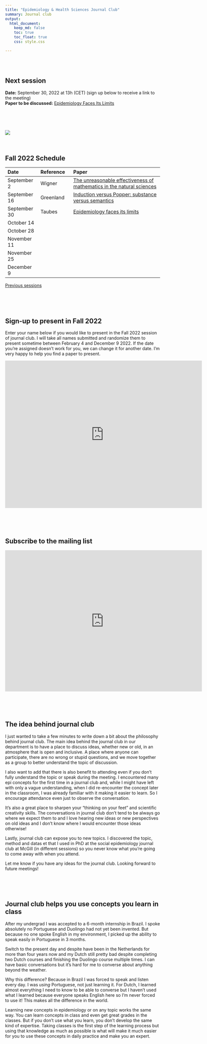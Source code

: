 ```yaml
---
title: "Epidemiology & Health Sciences Journal Club"
summary: Journal club
output:
  html_document:
    keep_md: false
    toc: true
    toc_float: true
    css: style.css

---
```


</br>
</br>

## Next session
**Date:** September 30, 2022 at 13h (CET) (sign up below to receive a link to the meeting)      
**Paper to be discussed:** [Epidemiology Faces Its Limits](https://www.mcgill.ca/cancerepi/files/cancerepi/TaubesScience269-164-Letters.pdf)

</br>
</br>
</br>


[![](paper_screenshot.png)](https://www.mcgill.ca/cancerepi/files/cancerepi/TaubesScience269-164-Letters.pdf)
</br>
</br>
</br>




## Fall 2022 Schedule

|Date|Reference|Paper|
|:--- |:--- |:---------- |
|September 2|Wigner|[The unreasonable effectiveness of mathematics in the natural sciences](https://www.maths.ed.ac.uk/~v1ranick/papers/wigner.pdf)|
|September 16|Greenland |[Induction versus Popper: substance versus semantics](https://watermark.silverchair.com/27-4-543.pdf?token=AQECAHi208BE49Ooan9kkhW_Ercy7Dm3ZL_9Cf3qfKAc485ysgAAAtwwggLYBgkqhkiG9w0BBwagggLJMIICxQIBADCCAr4GCSqGSIb3DQEHATAeBglghkgBZQMEAS4wEQQMDAvbQzQCMKN3h6bUAgEQgIICj5fBzwfdXMdNbmlHoNIJyAV1phO0QsugQCMTU1wXIxevaCYGfIKb2pElFb3TlnzeokbFjD8BAPm74hC6RI4tC0fFAjrnsDERe0GvZ-piAXjm8gTD4ZESmKGKHne5bPPINkbJ3xoFeno9vipHE4Owfm8NpfjqLAFR5KSPVxP8qirqJWTz7cX6rfCPMPtjYm2PW1sfDJuYWed6n6oY2vHEdYVxXkSRH37RrfX9m0PVCzy836vGTeM9-AMG7cVF8E8LwqfanSn998A_3qM_8P_pbLu3VAyThdRlERkx74NtuQgNS7wLYoKXVa5KE_yW0wt3UIv1SN-aCW2LhdeyG1lotFIT0TNKWmLb0AxG-BnBq3_kRrQIt-kSr4kgh8YXk-qyhNGJ5_CXPgD1ixsR9M5kVdj_t3oLb2-5jdsXRZkWf0Rdl1XQIi3ARkSMZUV_YK0RQ3AMfIMV_hfnZwI0pQDZDO73o_PzfhWgzsvSVDb-jfSHLfa8kx6xmW8KjWP9t6_zbhL-iHqogMeBqMYany3irGGYrgDBSdUOK9RMx0yqpKXPCfiUc7Sb9Lw6qAI-7eeaty9ezvROax7OQkTL5g1YPA4_ju73QyHNpTvIOGmJqzfQezNsWCpSAgqdrkFleAREiLh-7N-xF4uuIb2S5x502DrIcijn1qEXq4TJIExhjehrKN17V7_m7tsDg7zxIMfWyalaohr62CFQSzgGisV76mS9F7XHLWQgNgG6EVY6f33PilvHDOFoSd2jLQLoK8R9wmjWLd7LPrnnlZQWg3dt_bm7Y-XgIkelFUYXwdzeGVqXAAKxZfIco3ETUyCMl1daQkjV5B4kNQMEW9a6UBbk-r9e4iDR9K3cHoOdK9THBXE)|
|September 30|Taubes |[Epidemiology faces its limits](https://www.mcgill.ca/cancerepi/files/cancerepi/TaubesScience269-164-Letters.pdf)|
|October 14| ||
|October 28| ||
|November 11| ||
|November 25| ||
|December 9| ||


[Previous sessions](https://www.jeremylabrecque.org/journal_club/previous_sessions)
   
</br>
</br>
</br>
     
## Sign-up to present in Fall 2022  

Enter your name below if you would like to present in the Fall 2022 session of journal club. I will take all names submitted and randomize them to present sometime between February 4 and December 9 2022. If the date you're assigned doesn't work for you, we can change it for another date. I'm very happy to help you find a paper to present.
 
<iframe src="https://docs.google.com/forms/d/e/1FAIpQLScjzMfl2dQ_TY1BtRYJ45LCD50VLgIrw6Vk_8rBmtfo0IxnSQ/viewform?embedded=true" width="640" height="479" frameborder="0" marginheight="0" marginwidth="0">Loading…</iframe>  

</br>
</br>
</br>


## Subscribe to the mailing list

<iframe src="https://docs.google.com/forms/d/e/1FAIpQLSfmPs63vbKAKEgcVmI2QKos-9hSQ2qQMdMqHe6n3FeE9I6Crg/viewform?embedded=true" width="640" height="459" frameborder="0" marginheight="0" marginwidth="0">Loading…</iframe>

</br>
</br>
</br>

## The idea behind journal club

I just wanted to take a few minutes to write down a bit about the philosophy behind journal club. The main idea behind the journal club in our department is to have a place to discuss ideas, whether new or old, in an atmosphere that is open and inclusive. A place where anyone can participate, there are no wrong or stupid questions, and we move together as a group to better understand the topic of discussion.

I also want to add that there is also benefit to attending even if you don't fully understand the topic or speak during the meeting. I encountered many epi concepts for the first time in a journal club and, while I might have left with only a vague understanding, when I did re-encounter the concept later in the classroom, I was already familiar with it making it easier to learn. So I encourage attendance even just to observe the conversation.

It's also a great place to sharpen your "thinking on your feet" and scientific creativity skills. The conversations in journal club don't tend to be always go where we expect them to and I love hearing new ideas or new perspectives on old ideas and I don't know where I would encounter those ideas otherwise!

Lastly, journal club can expose you to new topics. I discovered the topic, method and datas et that I used in PhD at the social epidemiology journal club at McGill (in different sessions) so you never know what you're going to come away with when you attend. 

Let me know if you have any ideas for the journal club. Looking forward to future meetings!

</br>
</br>
</br>


## Journal club helps you use concepts you learn in class

After my undergrad I was accepted to a 6-month internship in Brazil. I spoke absolutely no Portuguese and Duolingo had not yet been invented. But because no one spoke English in my environment, I picked up the ability to speak easily in Portuguese in 3 months.

Switch to the present day and despite have been in the Netherlands for more than four years now and my Dutch still pretty bad despite completing two Dutch courses and finishing the Duolingo course multiple times. I can have basic conversations but it's hard for me to converse about anything beyond the weather.

Why this difference? Because in Brazil I was forced to speak and listen every day. I was _using_ Portuguese, not just learning it. For Dutch, I learned almost everything I need to know to be able to converse but I haven't used what I learned because everyone speaks English here so I'm never forced to use it! This makes all the difference in the world.

Learning new concepts in epidemiology or on any topic works the same way. You can learn concepts in class and even get great grades in the classes. But if you don't use what you learn, you don't develop the same kind of expertise. Taking classes is the first step of the learning process but using that knowledge as much as possible is what will make it much easier for you to use these concepts in daily practice and make you an expert.
